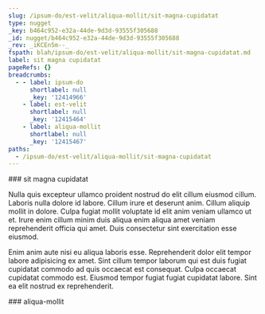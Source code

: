 ```yaml
---
slug: /ipsum-do/est-velit/aliqua-mollit/sit-magna-cupidatat
type: nugget
_key: b464c952-e32a-44de-9d3d-93555f305688
_id: nugget/b464c952-e32a-44de-9d3d-93555f305688
_rev: _iKCEn5m--_
fspath: blah/ipsum-do/est-velit/aliqua-mollit/sit-magna-cupidatat.md
label: sit magna cupidatat
pageRefs: {}
breadcrumbs:
  - - label: ipsum-do
      shortlabel: null
      _key: '12414966'
    - label: est-velit
      shortlabel: null
      _key: '12415464'
    - label: aliqua-mollit
      shortlabel: null
      _key: '12415467'
paths:
  - /ipsum-do/est-velit/aliqua-mollit/sit-magna-cupidatat
---
```


<NuggetArea>
<Nugget slug="/ipsum-do/est-velit/aliqua-mollit/sit-magna-cupidatat" type="nugget" _key="b464c952-e32a-44de-9d3d-93555f305688" _id="nugget/b464c952-e32a-44de-9d3d-93555f305688" _rev="_iKCEn5m--_" fspath="blah/ipsum-do/est-velit/aliqua-mollit/sit-magna-cupidatat.md" label="sit magna cupidatat" paths="/ipsum-do/est-velit/aliqua-mollit/sit-magna-cupidatat">
<NuggetBody>
### sit magna cupidatat

Nulla quis excepteur ullamco proident nostrud do elit cillum eiusmod cillum. Laboris nulla dolore id labore. Cillum irure et deserunt anim. Cillum aliquip mollit in dolore. Culpa fugiat mollit voluptate id elit anim veniam ullamco ut et. Irure enim cillum minim duis aliqua enim aliqua amet veniam reprehenderit officia qui amet. Duis consectetur sint exercitation esse eiusmod.

Enim anim aute nisi eu aliqua laboris esse. Reprehenderit dolor elit tempor labore adipisicing ex amet. Sint cillum tempor laborum qui est duis fugiat cupidatat commodo ad quis occaecat est consequat. Culpa occaecat cupidatat commodo est. Eiusmod tempor fugiat fugiat cupidatat labore. Sint ea elit nostrud ex reprehenderit.

</NuggetBody>
<Breadcrumbs>
<Crumbs>
<Crumb _key="12414966" label="ipsum-do" /><Crumb _key="12415464" label="est-velit" /><Crumb _key="12415467" label="aliqua-mollit" />
</Crumbs>
</Breadcrumbs>
</Nugget>

<NuggetsInbound>
</NuggetsInbound>
<NuggetsOutbound>
</NuggetsOutbound>
</NuggetArea>
<PassagesInbound>
<Passage direction="inbound" type="passage" _key="12415467" _id="passage/12415467" _rev="_iKCEn5i--B" label="aliqua-mollit" passage="aliqua-mollit" fspath="blah/ipsum-do/est-velit/aliqua-mollit" paths="/ipsum-do/est-velit/aliqua-mollit" slug="/ipsum-do/est-velit/aliqua-mollit">
<NuggetBody>
### aliqua-mollit

</NuggetBody>
<Breadcrumbs>
<Crumbs>
<Crumb _key="12414966" label="ipsum-do" /><Crumb _key="12415464" label="est-velit" />
</Crumbs>
</Breadcrumbs>
</Passage>

</PassagesInbound>
<PassagesOutbound>
</PassagesOutbound>